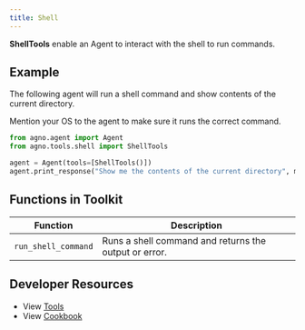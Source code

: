 ```yaml
---
title: Shell
---
```


**ShellTools** enable an Agent to interact with the shell to run commands.

## Example

The following agent will run a shell command and show contents of the current directory.

<Note>
  Mention your OS to the agent to make sure it runs the correct command.
</Note>

```python cookbook/tools/shell_tools.py
from agno.agent import Agent
from agno.tools.shell import ShellTools

agent = Agent(tools=[ShellTools()])
agent.print_response("Show me the contents of the current directory", markdown=True)
```

## Functions in Toolkit

| Function            | Description                                           |
| ------------------- | ----------------------------------------------------- |
| `run_shell_command` | Runs a shell command and returns the output or error. |

## Developer Resources

- View [Tools](https://github.com/agno-agi/agno/blob/main/libs/agno/agno/tools/shell.py)
- View [Cookbook](https://github.com/agno-agi/agno/tree/v2.0/cookbook/tools/shell_tools.py)
